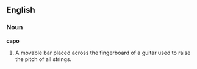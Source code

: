 ==English==

===Noun===

'''capo'''

#A movable bar placed across the fingerboard of a guitar used to raise the pitch of all strings.